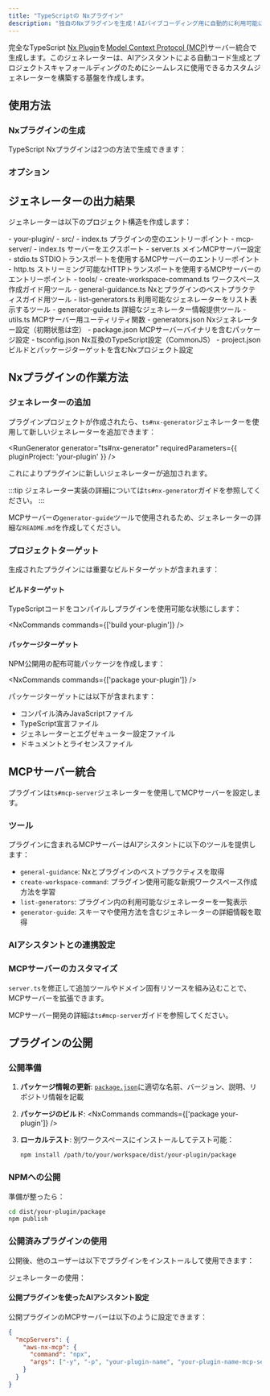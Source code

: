 ```yaml
---
title: "TypeScriptの Nxプラグイン"
description: "独自のNxプラグインを生成！AIバイブコーディング用に自動的に利用可能になるカスタムジェネレーターを構築"
---
```





完全なTypeScript [Nx Plugin](https://nx.dev/extending-nx/intro/getting-started)を[Model Context Protocol (MCP)](https://modelcontextprotocol.io/)サーバー統合で生成します。このジェネレーターは、AIアシスタントによる自動コード生成とプロジェクトスキャフォールディングのためにシームレスに使用できるカスタムジェネレーターを構築する基盤を作成します。

## 使用方法

### Nxプラグインの生成

TypeScript Nxプラグインは2つの方法で生成できます：

<RunGenerator generator="ts#nx-plugin" />

### オプション

<GeneratorParameters generator="ts#nx-plugin" />

## ジェネレーターの出力結果

ジェネレーターは以下のプロジェクト構造を作成します：

<FileTree>
- your-plugin/
  - src/
    - index.ts プラグインの空のエントリーポイント
    - mcp-server/
      - index.ts サーバーをエクスポート
      - server.ts メインMCPサーバー設定
      - stdio.ts STDIOトランスポートを使用するMCPサーバーのエントリーポイント
      - http.ts ストリーミング可能なHTTPトランスポートを使用するMCPサーバーのエントリーポイント
      - tools/
        - create-workspace-command.ts ワークスペース作成ガイド用ツール
        - general-guidance.ts Nxとプラグインのベストプラクティスガイド用ツール
        - list-generators.ts 利用可能なジェネレーターをリスト表示するツール
        - generator-guide.ts 詳細なジェネレーター情報提供ツール
      - utils.ts MCPサーバー用ユーティリティ関数
  - generators.json Nxジェネレーター設定（初期状態は空）
  - package.json MCPサーバーバイナリを含むパッケージ設定
  - tsconfig.json Nx互換のTypeScript設定（CommonJS）
  - project.json ビルドとパッケージターゲットを含むNxプロジェクト設定
</FileTree>

## Nxプラグインの作業方法

### ジェネレーターの追加

プラグインプロジェクトが作成されたら、<Link path="/guides/ts-nx-generator">`ts#nx-generator`</Link>ジェネレーターを使用して新しいジェネレーターを追加できます：

<RunGenerator generator="ts#nx-generator" requiredParameters={{ pluginProject: 'your-plugin' }} />

これによりプラグインに新しいジェネレーターが追加されます。

:::tip
ジェネレーター実装の詳細については<Link path="/guides/ts-nx-generator">`ts#nx-generator`ガイド</Link>を参照してください。
:::

MCPサーバーの`generator-guide`ツールで使用されるため、ジェネレーターの詳細な`README.md`を作成してください。

### プロジェクトターゲット

生成されたプラグインには重要なビルドターゲットが含まれます：

#### ビルドターゲット
TypeScriptコードをコンパイルしプラグインを使用可能な状態にします：

<NxCommands commands={['build your-plugin']} />

#### パッケージターゲット
NPM公開用の配布可能パッケージを作成します：

<NxCommands commands={['package your-plugin']} />

パッケージターゲットには以下が含まれます：
- コンパイル済みJavaScriptファイル
- TypeScript宣言ファイル
- ジェネレーターとエグゼキューター設定ファイル
- ドキュメントとライセンスファイル

## MCPサーバー統合

プラグインは<Link path="/guides/ts-mcp-server">`ts#mcp-server`</Link>ジェネレーターを使用してMCPサーバーを設定します。

### ツール

プラグインに含まれるMCPサーバーはAIアシスタントに以下のツールを提供します：

- `general-guidance`: Nxとプラグインのベストプラクティスを取得
- `create-workspace-command`: プラグイン使用可能な新規ワークスペース作成方法を学習
- `list-generators`: プラグイン内の利用可能なジェネレーターを一覧表示
- `generator-guide`: スキーマや使用方法を含むジェネレーターの詳細情報を取得

### AIアシスタントとの連携設定

<Snippet name="mcp/configuration-ts" parentHeading="Configuring with AI Assistants" />

### MCPサーバーのカスタマイズ

`server.ts`を修正して追加ツールやドメイン固有リソースを組み込むことで、MCPサーバーを拡張できます。

MCPサーバー開発の詳細は<Link path="/guides/ts-mcp-server">`ts#mcp-server`ガイド</Link>を参照してください。

## プラグインの公開

### 公開準備

1. **パッケージ情報の更新**: [`package.json`](https://docs.npmjs.com/cli/v10/configuring-npm/package-json)に適切な名前、バージョン、説明、リポジトリ情報を記載

2. **パッケージのビルド**:
   <NxCommands commands={['package your-plugin']} />

3. **ローカルテスト**: 別ワークスペースにインストールしてテスト可能：
   ```bash
   npm install /path/to/your/workspace/dist/your-plugin/package
   ```

### NPMへの公開

準備が整ったら：

```bash
cd dist/your-plugin/package
npm publish
```

### 公開済みプラグインの使用

公開後、他のユーザーは以下でプラグインをインストールして使用できます：

<InstallCommand pkg="your-plugin-name" />

ジェネレーターの使用：

<RunGenerator namespace="your-plugin-name" generator="your-generator-name" />

#### 公開プラグインを使ったAIアシスタント設定

公開プラグインのMCPサーバーは以下のように設定できます：

```json {3-6}
{
  "mcpServers": {
    "aws-nx-mcp": {
      "command": "npx",
      "args": ["-y", "-p", "your-plugin-name", "your-plugin-name-mcp-server"]
    }
  }
}
```